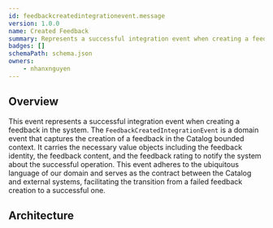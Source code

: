 ```yaml
---
id: feedbackcreatedintegrationevent.message
version: 1.0.0
name: Created Feedback
summary: Represents a successful integration event when creating a feedback in the system
badges: []
schemaPath: schema.json
owners:
    - nhanxnguyen
---
```


## Overview

This event represents a successful integration event when creating a feedback in the system. The `FeedbackCreatedIntegrationEvent` is a domain event that captures the creation of a feedback in the Catalog bounded context. It carries the necessary value objects including the feedback identity, the feedback content, and the feedback rating to notify the system about the successful operation. This event adheres to the ubiquitous language of our domain and serves as the contract between the Catalog and external systems, facilitating the transition from a failed feedback creation to a successful one.

## Architecture

<NodeGraph />
